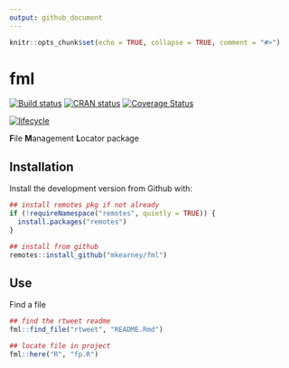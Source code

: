 ```yaml
---
output: github_document
---
```


<!-- README.md is generated from README.Rmd. Please edit that file -->

```r
knitr::opts_chunk$set(echo = TRUE, collapse = TRUE, comment = "#>")
```
# fml

[![Build status](https://travis-ci.org/mkearney/fml.svg?branch=master)](https://travis-ci.org/mkearney/fml)
[![CRAN status](https://www.r-pkg.org/badges/version/fml)](https://cran.r-project.org/package=fml)
[![Coverage Status](https://codecov.io/gh/mkearney/fml/branch/master/graph/badge.svg)](https://codecov.io/gh/mkearney/fml?branch=master)

<!--#![Downloads](https://cranlogs.r-pkg.org/badges/fml)
#![Downloads](https://cranlogs.r-pkg.org/badges/grand-total/fml)-->
[![lifecycle](https://img.shields.io/badge/lifecycle-experimental-orange.svg)](https://www.tidyverse.org/lifecycle/#experimental)

**F**ile **M**anagement **L**ocator package

## Installation

Install the development version from Github with:

``` r
## install remotes pkg if not already
if (!requireNamespace("remotes", quietly = TRUE)) {
  install.packages("remotes")
}

## install from github
remotes::install_github("mkearney/fml")
```


## Use

Find a file

```r
## find the rtweet readme
fml::find_file("rtweet", "README.Rmd")

## locate file in project
fml::here("R", "fp.R")
```

